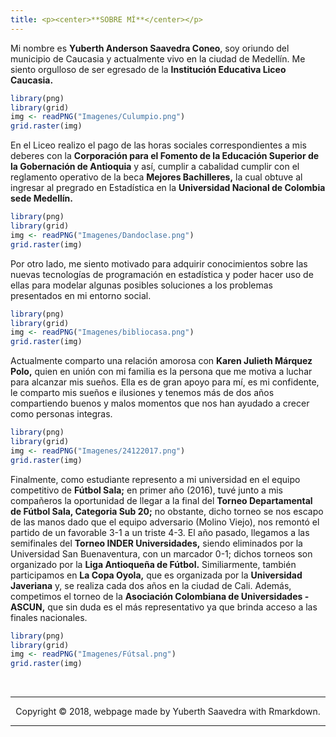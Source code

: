 ```yaml
---
title: <p><center>**SOBRE MÍ**</center></p>
---
```


Mi nombre es **Yuberth Anderson Saavedra Coneo**, soy oriundo del municipio de Caucasia y actualmente vivo en la ciudad de Medellín. Me siento orgulloso de ser egresado de la **Institución Educativa Liceo Caucasia.**

```r
library(png)
library(grid)
img <- readPNG("Imagenes/Culumpio.png")
grid.raster(img)
```

En el Liceo realizo el pago de las horas sociales correspondientes a mis deberes con la **Corporación para el Fomento de la Educación Superior de la Gobernación de Antioquia** y así, cumplir a cabalidad cumplir con el reglamento operativo de la beca **Mejores Bachilleres,** la cual obtuve al ingresar al pregrado en Estadística en la **Universidad Nacional de Colombia sede Medellín.**

```r
library(png)
library(grid)
img <- readPNG("Imagenes/Dandoclase.png")
grid.raster(img)
```

Por otro lado, me siento motivado para adquirir conocimientos sobre las nuevas tecnologías de programación en estadística y poder hacer uso de ellas para modelar algunas posibles soluciones a los problemas presentados en mi entorno social.

```r
library(png)
library(grid)
img <- readPNG("Imagenes/bibliocasa.png")
grid.raster(img)
```

Actualmente comparto una relación amorosa con **Karen Julieth Márquez Polo,** quien en unión con mi familia es la persona que me motiva a luchar para alcanzar mis sueños. Ella es de gran apoyo para mí, es mi confidente, le comparto mis sueños e ilusiones y tenemos más de dos años compartiendo buenos y malos momentos que nos han ayudado a crecer como personas integras.

```r
library(png)
library(grid)
img <- readPNG("Imagenes/24122017.png")
grid.raster(img)
```

Finalmente, como estudiante represento a mi universidad en el equipo competitivo de **Fútbol Sala;** en primer año (2016), tuvé junto a mis compañeros la oportunidad de llegar a la final del **Torneo Departamental de Fútbol Sala, Categoria Sub 20;** no obstante, dicho torneo se nos escapo de las manos dado que el equipo adversario (Molino Viejo), nos remontó el partido de un favorable 3-1 a un triste 4-3. El año pasado, llegamos a las semifinales del **Torneo INDER Universidades,** siendo eliminados por la Universidad San Buenaventura, con un marcador 0-1; dichos torneos son organizado por la **Liga Antioqueña de Fútbol.** Similiarmente, también participamos en **La Copa Oyola,** que es organizada por la **Universidad Javeriana** y, se realiza cada dos años en la ciudad de Cali. Además, competimos el torneo de la **Asociación Colombiana de Universidades - ASCUN,** que sin duda es el más representativo ya que brinda acceso a las finales nacionales. 

```r
library(png)
library(grid)
img <- readPNG("Imagenes/Fútsal.png")
grid.raster(img)
```



<br>
<hr>
<p><center>Copyright &copy; 2018, webpage made by Yuberth Saavedra with Rmarkdown.</center></p>
<hr>